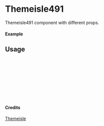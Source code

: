 
<Meta of={Themeisle491} title="Themeisle/Themeisle491" />

# Themeisle491

Themeisle491 component with different props.

#### Example

<Canvas of={Themeisle491.Primary} />

## Usage

```ts
import { Themeisle491 } from "yadl-ui";

const Example = () => {
  return (
      <Themeisle491 />
  );
};

export default Example;
```

#### Credits
[Themeisle](https://themeisle.com/illustrations)
